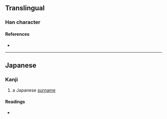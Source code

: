 {{character info/new}}
==Translingual==

===Han character===
{{Han char|rn=75|rad=木|as=15|sn=19|four=|canj=DHTN|ids=⿰木箭}}

====References====
* {{Han ref|kx=0561.111|hdz=21314.051|uh=6AE4|ud=27364}}

----

==Japanese==

===Kanji===
{{ja-kanji|grade=|rs=木15}}

# a Japanese [[surname]]

====Readings====
* {{ja-readings|on=[[せん]] (sen)|kun=[[たも]] (tamo)}}